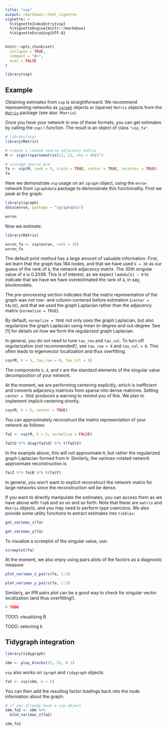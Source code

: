```yaml
---
title: "vsp"
output: rmarkdown::html_vignette
vignette: >
  %\VignetteIndexEntry{vsp}
  %\VignetteEngine{knitr::rmarkdown}
  %\VignetteEncoding{UTF-8}
---
```


```r
knitr::opts_chunk$set(
  collapse = TRUE,
  comment = "#>",
  eval = FALSE
)
```

```r
library(vsp)
```

## Example

Obtaining estimates from `vsp` is straightforward. We recommend representing networks as [`igraph`](https://igraph.org/r/) objects or (sparse) `Matrix` objects from the [`Matrix`](https://cran.r-project.org/web/packages/Matrix/index.html) package (see also `?Matrix`).

Once you have your network in one of these formats, you can get estimates by calling the `vsp()` function. The result is an object of class `"vsp_fa"`.

```r
# library(vsp)
library(Matrix)

# create a random sparse adjacency matrix
M <- sign(rsparsematrix(12, 12, nnz = 40))^2

# vintage sparse pca
fa <- vsp(M, rank = 5, scale = TRUE, center = TRUE, recenter = TRUE)
fa
```

Here we demonstrate `vsp` usage on an `igraph` object, using the `enron` network from `igraphdata` package to demonstrate this functionality. First we peak at the graph:

```r
library(igraph)
data(enron, package = "igraphdata")

enron
```

Now we estimate:

```r
library(Matrix)

enron_fa <- vsp(enron, rank = 30)
enron_fa
```

The default print method has a large amount of valuable information. First, we learn that the graph has 184 nodes, and that we have used `k = 30` as our guess of the rank of `A`, the network adjacency matrix. The 30th singular value of `A` is 0.2039. This is of interest, as we expect `lambda[k] ~ 0` to indicate that we have we have overestimated the rank of `A`, in say, blockmodels. 

The pre-processing section indicates that the matrix representation of the graph was *not* row- and column-centered before estimation (`center = FALSE`), and that we used the graph Laplacian rather than the adjacency matrix (`normalize = TRUE`).

By default, `normalize = TRUE` not only uses the graph Laplacian, but also regularizes the graph Laplacian using mean in-degree and out-degree. See [1] for details on how we form the regularized graph Laplacian.

In general, you do not need to tune `tau_row` and `tau_col`. To turn off regularization (not recommended!), see `tau_row = 0` and `tau_col = 0`. This often leads to eigenvector localization and thus overfitting.

```r
vsp(M, k = 5, tau_row = 0, tau_col = 0)
```

The components `U`, `d`, and `V` are the standard elements of the singular value decomposition of your network.

At the moment, we are performing centering explicitly, which is inefficient and converts adjacency matrices from sparse into dense matrices. Setting `center = TRUE` produces a warning to remind you of this. We plan to implement implicit centering shortly.

```r
vsp(M, k = 5, center = TRUE)
```

You can approximately reconstruct the matrix representation of your network as follows:

```r
fa2 <- vsp(M, k = 5, normalize = FALSE)

fa2$U %*% diag(fa2$d) %*% t(fa2$V)
```

In the example above, this will *not* approximate `M`, but rather the regularized graph Laplacian formed from `M`. Similarly, the varimax-rotated network approximate reconstruction is

```r
fa$Z %*% fa$B %*% t(fa$Y)
```

In general, you won't want to explicit reconstruct the network matrix for large networks since the reconstruction will be dense. 

If you want to directly manipulate the estimates, you can access them as we have above with `fa$B` and so on and so forth. Note that these are `matrix` and `Matrix` objects, and you may need to perform type coercions. We also provide some utility functions to extract estimates into `tibbles`:

```r
get_varimax_z(fa)
```

```r
get_varimax_y(fa)
```

To visualize a screeplot of the singular value, use:

```r
screeplot(fa)
```

At the moment, we also enjoy using pairs plots of the factors as a diagnostic measure:

```r
plot_varimax_z_pairs(fa, 1:3)
```

```r
plot_varimax_y_pairs(fa, 1:3)
```

Similarly, an IPR pairs plot can be a good way to check for singular vector localization (and thus overfitting!).

```r
# TODO
```

TODO: visualizing B

TODO: selecting k


## Tidygraph integration

```r
library(tidygraph)

sbm <- play_blocks(25, 25, 0.1)
```

`vsp` also works on `igraph` and `tidygraph` objects:

```r
fa2 <- vsp(sbm, k = 5)
```

You can then add the resulting factor loadings back into the node information about the graph:

```r
# if you already have a vsp object
sbm_fa2 <- sbm %>% 
  bind_varimax_z(fa2)

sbm_fa2
```